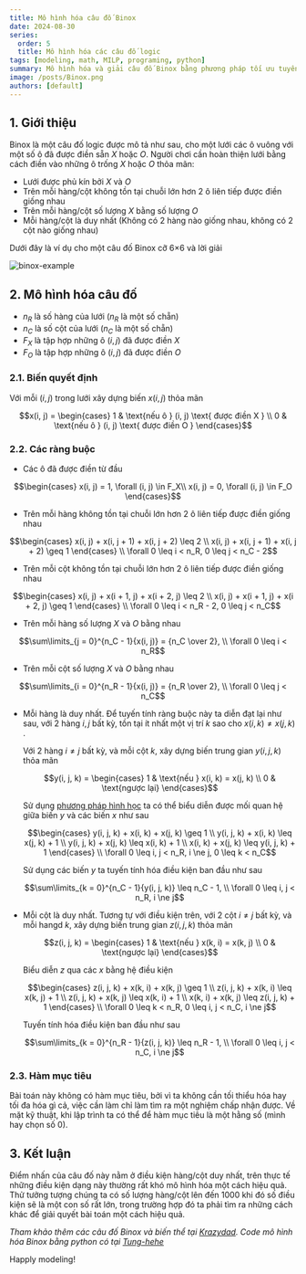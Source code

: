 ```yaml
---
title: Mô hình hóa câu đố Binox
date: 2024-08-30
series:
  order: 5
  title: Mô hình hóa các câu đố logic
tags: [modeling, math, MILP, programing, python]
summary: Mô hình hóa và giải câu đố Binox bằng phương pháp tối ưu tuyến tính hỗn hợp nguyên.
image: /posts/Binox.png
authors: [default]
---
```




## 1. Giới thiệu

Binox là một câu đố logic được mô tả như sau, cho một lưới các ô vuông với một số ô đã được điền sẵn $X$ hoặc $O$.
Người chơi cần hoàn thiện lưới bằng cách điền vào những ô trống $X$ hoặc $O$ thỏa mãn:
- Lưới được phủ kín bởi $X$ và $O$
- Trên mỗi hàng/cột không tồn tại chuỗi lớn hơn 2 ô liên tiếp được điền giống nhau
- Trên mỗi hàng/cột số lượng $X$ bằng số lượng $O$
- Mỗi hàng/cột là duy nhất (Không có 2 hàng nào giống nhau, không có 2 cột nào giống nhau)

Dưới đây là ví dụ cho một câu đố Binox cỡ 6×6 và lời giải

![binox-example](/posts/Binox.png)

## 2. Mô hình hóa câu đố

- $n_R$ là số hàng của lưới ($n_R$ là một số chẵn)
- $n_C$ là số cột của lưới ($n_C$ là một số chẵn)
- $F_X$ là tập hợp những ô $(i, j)$ đã được điền $X$
- $F_O$ là tập hợp những ô $(i, j)$ đã được điền $O$

### 2.1. Biến quyết định

Với mỗi $(i, j)$ trong lưới xây dựng biến $x(i, j)$ thỏa mãn

```math
x(i, j) = \begin{cases}
  1 & \text{nếu ô } (i, j) \text{ được điền X } \\
  0 & \text{nếu ô } (i, j) \text{ được điền O }
\end{cases}
```

### 2.2. Các ràng buộc

- Các ô đã được điền từ đầu
```math
\begin{cases}
    x(i, j) = 1, \forall (i, j) \in F_X\\
    x(i, j) = 0, \forall (i, j) \in F_O
\end{cases}
```

- Trên mỗi hàng không tồn tại chuỗi lớn hơn 2 ô liên tiếp được điền giống nhau
```math
\begin{cases}
    x(i, j) + x(i, j + 1) + x(i, j + 2) \leq 2 \\
    x(i, j) + x(i, j + 1) + x(i, j + 2) \geq 1
\end{cases}
\\ \forall 0 \leq i < n_R, 0 \leq j < n_C - 2
```

- Trên mỗi cột không tồn tại chuỗi lớn hơn 2 ô liên tiếp được điền giống nhau
```math
\begin{cases}
    x(i, j) + x(i + 1, j) + x(i + 2, j) \leq 2 \\
    x(i, j) + x(i + 1, j) + x(i + 2, j) \geq 1
\end{cases}
\\ \forall 0 \leq i < n_R - 2, 0 \leq j < n_C
```

- Trên mỗi hàng số lượng $X$ và $O$ bằng nhau
```math
\sum\limits_{j = 0}^{n_C - 1}{x(i, j)} = {n_C \over 2}, \\ \forall 0 \leq i < n_R
```

- Trên mỗi cột số lượng $X$ và $O$ bằng nhau
```math
\sum\limits_{i = 0}^{n_R - 1}{x(i, j)} = {n_R \over 2}, \\ \forall 0 \leq j < n_C
```

- Mỗi hàng là duy nhất. Để tuyến tính ràng buộc này ta diễn đạt lại như sau, với 2 hàng $i, j$ bất
kỳ, tồn tại ít nhất một vị trí $k$ sao cho $x(i, k) \ne x(j, k)$ .

  Với 2 hàng $i \ne j$ bất kỳ, và mỗi cột $k$, xây dựng biến trung gian $y(i, j, k)$ thỏa mãn
  ```math
  y(i, j, k) = \begin{cases}
    1 & \text{nếu } x(i, k) = x(j, k) \\
    0 & \text{ngược lại}
  \end{cases}
  ```
  Sử dụng [phương pháp hình học](/blog/modeling-tips-trick#2-m%C3%B4-h%C3%ACnh-h%C3%B3a-r%C3%A0ng-bu%E1%BB%99c-phi-tuy%E1%BA%BFn-b%E1%BA%B1ng-h%C3%ACnh-h%E1%BB%8Dc)
  ta có thể biểu diễn được mối quan hệ giữa biến $y$ và các biến $x$ như sau
  ```math
  \begin{cases}
    y(i, j, k) + x(i, k) + x(j, k) \geq 1 \\
    y(i, j, k) + x(i, k) \leq x(j, k) + 1 \\
    y(i, j, k) + x(j, k) \leq x(i, k) + 1 \\
    x(i, k) + x(j, k) \leq y(i, j, k) + 1
  \end{cases} \\ \forall 0 \leq i, j < n_R, i \ne j, 0 \leq k < n_C
  ```
  Sử dụng các biến $y$ ta tuyến tính hóa điều kiện ban đầu như sau
  ```math
  \sum\limits_{k = 0}^{n_C - 1}{y(i, j, k)} \leq n_C - 1, \\ \forall 0 \leq i, j < n_R, i \ne j
  ```
- Mỗi cột là duy nhất. Tương tự với điều kiện trên, với 2 cột $i \ne j$ bất kỳ, và mỗi hangd $k$,
xây dựng biến trung gian $z(i, j, k)$ thỏa mãn
  ```math
  z(i, j, k) = \begin{cases}
    1 & \text{nếu } x(k, i) = x(k, j) \\
    0 & \text{ngược lại}
  \end{cases}
  ```
  Biểu diễn $z$ qua các $x$ bằng hệ điều kiện
  ```math
  \begin{cases}
    z(i, j, k) + x(k, i) + x(k, j) \geq 1 \\
    z(i, j, k) + x(k, i) \leq x(k, j) + 1 \\
    z(i, j, k) + x(k, j) \leq x(k, i) + 1 \\
    x(k, i) + x(k, j) \leq z(i, j, k) + 1
  \end{cases}
  \\ \forall 0 \leq k < n_R, 0 \leq i, j < n_C, i \ne j
  ```
  Tuyến tính hóa điều kiện ban đầu như sau
  ```math
  \sum\limits_{k = 0}^{n_R - 1}{z(i, j, k)} \leq n_R - 1, \\ \forall 0 \leq i, j < n_C, i \ne j
  ```

### 2.3. Hàm mục tiêu

Bài toán này không có hàm mục tiêu, bởi vì ta không cần tối thiểu hóa hay tối đa hóa gì cả, việc
cần làm chỉ làm tìm ra một nghiệm chấp nhận được. Về mặt kỹ thuật, khi lập trình ta có thể để hàm
mục tiêu là một hằng số (mình hay chọn số 0).

## 3. Kết luận

Điểm nhấn của câu đố này nằm ở điều kiện hàng/cột duy nhất, trên thực tế những điều kiện dạng này
thường rất khó mô hình hóa một cách hiệu quả. Thử tưởng tượng chúng ta có số lượng
hàng/cột lên đến 1000 khi đó số điều kiện sẽ là một con số rất lớn, trong trường hợp đó ta phải
tìm ra những cách khác để giải quyết bài toán một cách hiệu quả.

*Tham khảo thêm các câu đố Binox và biến thể tại [Krazydad](https://krazydad.com/binox/).
Code mô hình hóa Binox bằng python có tại [Tung-hehe](https://github.com/Tung-hehe/LogicPuzzlesSolver/blob/main/src/puzzles/binox.py)*

Happly modeling! <Twemoji emoji="clinking-beer-mugs" />
